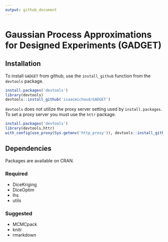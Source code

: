 ```yaml
---
output: github_document
---
```


<!-- README.md is generated from README.Rmd. Please edit that file -->

# Gaussian Process Approximations for Designed Experiments (GADGET)

## Installation

To install `GADGET` from github, use the `install_github` function from the `devtools` package.  

```r
install.packages('devtools')
library(devtools)
devtools::install_github('isaacmichaud/GADGET')
```

`devtools` does not utilize the proxy server setting used by `install.packages`. To set a proxy server you must use the `httr` package.

```r
install.packages('devtools')
library(devtools,httr)
with_config(use_proxy(Sys.getenv('http_proxy')), devtools::install_github('isaacmichaud/GADGET'))
```

## Dependencies

Packages are available on CRAN.

### Required
 - DiceKriging
 - DiceOptim
 - lhs
 - utils

### Suggested
 - MCMCpack
 - knitr
 - rmarkdown
